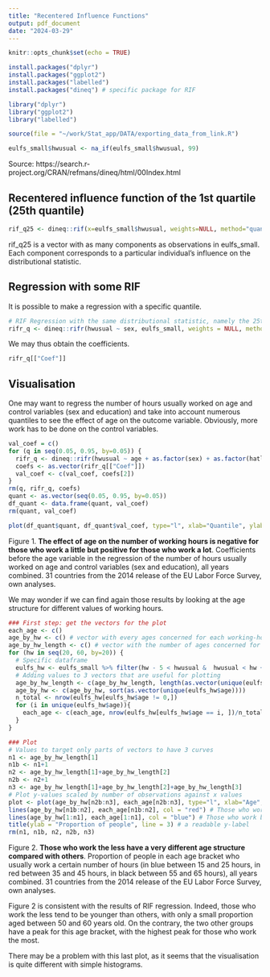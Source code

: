 ```yaml
---
title: "Recentered Influence Functions"
output: pdf_document
date: "2024-03-29"
---
```


```r
knitr::opts_chunk$set(echo = TRUE)
```

```r
install.packages("dplyr")
install.packages("ggplot2")
install.packages("labelled")
install.packages("dineq") # specific package for RIF
```

```r
library("dplyr")
library("ggplot2")
library("labelled")
```

```r
source(file = "~/work/Stat_app/DATA/exporting_data_from_link.R")
```

```r
eulfs_small$hwusual <- na_if(eulfs_small$hwusual, 99)
```

Source:
https://search.r-project.org/CRAN/refmans/dineq/html/00Index.html

## Recentered influence function of the 1st quartile (25th quantile)

```r
rif_q25 <- dineq::rif(x=eulfs_small$hwusual, weights=NULL, method="quantile", quantile=0.25)
```

rif_q25 is a vector with as many components as observations in eulfs_small.
Each component corresponds to a particular individual’s influence on the distributional statistic.

## Regression with some RIF

It is possible to make a regression with a specific quantile.
```r
# RIF Regression with the same distributional statistic, namely the 25th quantile
rifr_q <- dineq::rifr(hwusual ~ sex, eulfs_small, weights = NULL, method = "quantile", quantile = 0.25, kernel = "gaussian")
```

We may thus obtain the coefficients.
```r
rifr_q[["Coef"]]
```

## Visualisation

One may want to regress the number of hours usually worked on age and control variables (sex and education) and take into account numerous quantiles to see the effect of age on the outcome variable.
Obviously, more work has to be done on the control variables.
```r
val_coef = c()
for (q in seq(0.05, 0.95, by=0.05)) {
  rifr_q <- dineq::rifr(hwusual ~ age + as.factor(sex) + as.factor(hatlev1d), eulfs_small, weights = NULL, method = "quantile", quantile = q, kernel = "gaussian")
  coefs <- as.vector(rifr_q[["Coef"]])
  val_coef <- c(val_coef, coefs[2])
}
rm(q, rifr_q, coefs)
quant <- as.vector(seq(0.05, 0.95, by=0.05))
df_quant <- data.frame(quant, val_coef)
rm(quant, val_coef)
```

```r
plot(df_quant$quant, df_quant$val_coef, type="l", xlab="Quantile", ylab="Effect of age", main = "Unconditional quantile regressions estimates \n of the effect of age on the number of hours usually worked", las = 2)
```

Figure 1. **The effect of age on the number of working hours is negative for those who work a little but positive for those who work a lot**. Coefficients before the age variable in the regression of the number of hours usually worked on age and control variables (sex and education), all years combined. 31 countries from the 2014 release of the EU Labor Force Survey, own analyses.

We may wonder if we can find again those results by looking at the age structure for different values of working hours.
```r
### First step: get the vectors for the plot
each_age <- c()
age_by_hw <- c() # vector with every ages concerned for each working-hour bracket
age_by_hw_length <- c() # vector with the number of ages concerned for each working-hour bracket
for (hw in seq(20, 60, by=20)) {
  # Specific dataframe
  eulfs_hw <- eulfs_small %>% filter(hw - 5 < hwusual &  hwusual < hw + 5) %>% select(age)
  # Adding values to 3 vectors that are useful for plotting
  age_by_hw_length <- c(age_by_hw_length, length(as.vector(unique(eulfs_hw$age))))
  age_by_hw <- c(age_by_hw, sort(as.vector(unique(eulfs_hw$age))))
  n_total <- nrow(eulfs_hw[eulfs_hw$age != 0,])
  for (i in unique(eulfs_hw$age)){
    each_age <- c(each_age, nrow(eulfs_hw[eulfs_hw$age == i, ])/n_total)
  }
}

### Plot
# Values to target only parts of vectors to have 3 curves
n1 <- age_by_hw_length[1]
n1b <- n1+1
n2 <- age_by_hw_length[1]+age_by_hw_length[2]
n2b <- n2+1
n3 <- age_by_hw_length[1]+age_by_hw_length[2]+age_by_hw_length[3]
# Plot y-values scaled by number of observations against x values
plot <- plot(age_by_hw[n2b:n3], each_age[n2b:n3], type="l", xlab="Age", ylab="", main = "Age structure for different groups of people \ndepending on their number of working hours", las = 2) # Those who work between 55 and 65 hours
lines(age_by_hw[n1b:n2], each_age[n1b:n2], col = "red") # Those who work between 35 and 45 hours
lines(age_by_hw[1:n1], each_age[1:n1], col = "blue") # Those who work between 15 and 25 hours
title(ylab = "Proportion of people", line = 3) # a readable y-label
rm(n1, n1b, n2, n2b, n3)
```

Figure 2. **Those who work the less have a very different age structure compared with others**. Proportion of people in each age bracket who usually work a certain number of hours (in blue between 15 and 25 hours, in red between 35 and 45 hours, in black between 55 and 65 hours), all years combined. 31 countries from the 2014 release of the EU Labor Force Survey, own analyses.

Figure 2 is consistent with the results of RIF regression. Indeed, those who work the less tend to be younger than others, with only a small proportion aged between 50 and 60 years old. On the contrary, the two other groups have a peak for this age bracket, with the highest peak for those who work the most.

There may be a problem with this last plot, as it seems that the visualisation is quite different with simple histograms.
